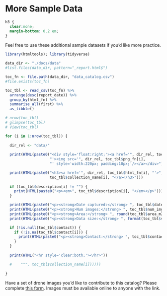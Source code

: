 # More Sample Data

```css
h3 {
  clear:none;
  margin-bottom: 0.2 em;
}
```

Feel free to use these additional sample datasets if you'd like more practice. 

```r
library(htmltools); library(tidyverse)

data_dir <- "./docs/data"
#list.files(data_dir, pattern="_report.html$")

toc_fn <- file.path(data_dir, "data_catalog.csv")
#file.exists(toc_fn)

toc_tbl <- read_csv(toc_fn) %>% 
  arrange(desc(report_date)) %>% 
  group_by(html_fn) %>% 
  summarise_all(first) %>% 
  as_tibble()

# nrow(toc_tbl)
# glimpse(toc_tbl)
# View(toc_tbl)

for (i in 1:nrow(toc_tbl)) {
  
  dir_rel <- "data/"
  
  print(HTML(paste0("<div style='float:right;'><a href='", dir_rel, toc_tbl$html_fn[i], 
                    "'><img src='", dir_rel, toc_tbl$png_fn[i], 
                    "' style='width:220px; padding:10px;'/></a></div>")))

  print(HTML(paste0("<h3><a href='", dir_rel, toc_tbl$html_fn[i], "'>",
                    toc_tbl$collection_name[i], "</a></h3>")))
  
  if (toc_tbl$description[i] != "") {
    print(HTML(paste0("<p><em>", toc_tbl$description[i], "</em></p>")))
  }

  print(HTML(paste0("<p><strong>Date captured:</strong> ", toc_tbl$date_flown[i], "</p>")))
  print(HTML(paste0("<p><strong>Num images:</strong> ", toc_tbl$num_img[i], "</p>")))
  print(HTML(paste0("<p><strong>Area:</strong> ", round(toc_tbl$area_m2[i] / 4046.86, 1), " acres</p>")))
  print(HTML(paste0("<p><strong>Data size:</strong> ", format(toc_tbl$size_mb[i], big.mark = ","), " MB</p>")))

  if (!is.null(toc_tbl$contact)) {
    if (!is.na(toc_tbl$contact[i])) {
      print(HTML(paste0("<p><strong>Contact:</strong> ", toc_tbl$contact[i], "</p>")))
    }
  }
  
  print(HTML("<hr style='clear:both;'></hr>"))

  #    """, toc_tbl$collection_name[i])))))
  
}

```

Have a set of drone images you'd like to contribute to this catalog? Please complete [this form](https://forms.gle/MozEAYDFmRUu7eyA8){target="_blank" rel="noopener"}. Images must be available online to anyone with the link. 

